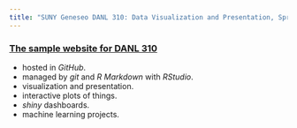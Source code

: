 ```yaml
---
title: "SUNY Geneseo DANL 310: Data Visualization and Presentation, Spring 2022"
---
```


  
  
### [The sample website for DANL 310](http://bcdanl.github.io)

- hosted in *GitHub*.
- managed by *git* and *R Markdown* with *RStudio*. 
- visualization and presentation.
- interactive plots of things.
- *shiny* dashboards.
- machine learning projects.

